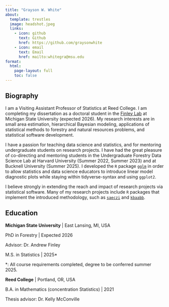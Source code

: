 ```yaml
---
title: "Grayson W. White"
about:
  template: trestles
  image: headshot.jpeg
  links:
    - icon: github
      text: Github
      href: https://github.com/graysonwhite
    - icon: email
      text: Email
      href: mailto:whitegra@msu.edu
format:
  html:
    page-layout: full
    toc: false
---
```


## Biography

I am a Visiting Assistant Professor of Statistics at Reed College. I am completing my dissertation as a doctoral student in the [Finley Lab](https://www.finley-lab.com) at Michigan State University (expected 2026). My research interests are in small area estimation, hierarchical Bayesian modeling, applications of statistical methods to forestry and natural resources problems, and statistical software development. 

I have a passion for teaching data science and statistics, and for mentoring undergraduate students on research projects. I have had the great pleasure of co-directing and mentoring students in the Undergraduate Forestry Data Science Lab at Harvard University (Summer 2022, Summer 2023) and at Bucknell University (Summer 2025). I developed the `R` package [`gglm`](https://CRAN.R-project.org/package=gglm) in order to allow statistics and data science educators to introduce linear model diagnostic plots while staying within tidyverse-syntax and using `ggplot2`. 

I believe strongly in extending the reach and impact of research projects via statistical software. Many of my research projects include `R` packages that implement the introduced methodology, such as [`saeczi`](https://CRAN.R-project.org/package=saeczi) and [`kbaabb`](https://github.com/graysonwhite/kbaabb/). 

## Education

**Michigan State University** | East Lansing, MI, USA

PhD in Forestry | Expected 2026

Advisor: Dr. Andrew Finley

M.S. in Statistics | 2025*

*: All course requirements completed, degree to be conferred summer 2025.

**Reed College** | Portland, OR, USA

B.A. in Mathematics (concentration Statistics) | 2021

Thesis advisor: Dr. Kelly McConville

<!-- ## Experience -->
